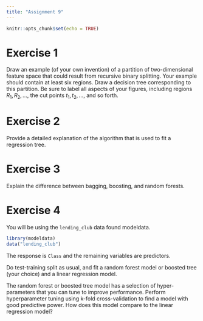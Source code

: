 ```yaml
---
title: "Assignment 9"
---
```


```r
knitr::opts_chunk$set(echo = TRUE)
```

# Exercise 1

Draw an example (of your own invention) of a partition of two-dimensional feature space that could result from recursive binary splitting. Your example should contain at least six regions. Draw a decision tree corresponding to this partition. Be sure to label all aspects of your figures, including regions $R_1, R_2, ...$, the cut points $t_1, t_2, ...$, and so forth.

# Exercise 2

Provide a detailed explanation of the algorithm that is used to fit a regression tree.

# Exercise 3

Explain the difference between bagging, boosting, and random forests.

# Exercise 4

You will be using the `lending_club` data found modeldata. 

```r
library(modeldata)
data("lending_club")
```

The response is `Class` and the remaining variables are predictors.

Do test-training split as usual, and fit a random forest model or boosted tree (your choice) and a linear regression model.

The random forest or boosted tree model has a selection of hyper-parameters that you can tune to improve performance. Perform hyperparameter tuning using k-fold cross-validation to find a model with good predictive power. How does this model compare to the linear regression model?
